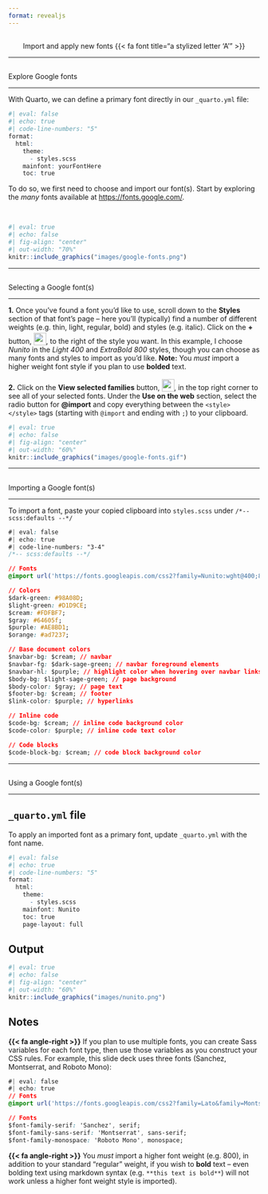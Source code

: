 ```yaml
---
format: revealjs
---
```


##  {#fonts data-menu-title="Fonts" background="#053660"}

<div class="page-center">
<center><div class="custom-subtitle2">Import and apply new fonts {{< fa font title="a stylized letter 'A'" >}}</div></center>
</div>

---

## {#explore-fonts data-menu-title="Explore"}

[Explore Google fonts]{.slide-title}

<hr>

::: {.body-text .topbr}
With Quarto, we can define a primary font directly in our `_quarto.yml` file:
:::

```r
#| eval: false
#| echo: true
#| code-line-numbers: "5"
format:
  html:
    theme: 
      - styles.scss
    mainfont: yourFontHere
    toc: true
```

::: {.body-text .topbr .bottombr}
To do so, we first need to choose and import our font(s). Start by exploring the *many* fonts available at <https://fonts.google.com/>.
:::

<br>

```r
#| eval: true 
#| echo: false
#| fig-align: "center"
#| out-width: "70%" 
knitr::include_graphics("images/google-fonts.png")
```

---

## {#select-fonts data-menu-title="Select Fonts"}

[Selecting a Google font(s)]{.slide-title2}

<hr>

::: {.body-text-s .topbr .bottombr}
**1.** Once you've found a font you'd like to use, scroll down to the **Styles** section of that font's page -- here you'll (typically) find a number of different weights (e.g. thin, light, regular, bold) and styles (e.g. italic). Click on the **+** button, <img src="images/gf+.png" alt="" style="display: inline-block; margin: 0; position: relative; top: 3px; width:25px;height:25px;"/>, to the right of the style you want. In this example, I choose *Nunito* in the *Light 400* and *ExtraBold 800* styles, though you can choose as many fonts and styles to import as you'd like. **Note:** You *must* import a higher weight font style if you plan to use **bolded** text.
:::

::: {.body-text-s .topbr .bottombr}
**2.** Click on the **View selected families** button, <img src="images/view-fonts.png" alt="" style="display: inline-block; margin: 0; position: relative; top: 3px; width:25px;height:25px;"/>, in the top right corner to see all of your selected fonts. Under the **Use on the web** section, select the radio button for **@import** and copy everything between the `<style> </style>` tags (starting with `@import` and ending with `;`) to your clipboard.
:::

```r
#| eval: true 
#| echo: false
#| fig-align: "center"
#| out-width: "60%" 
knitr::include_graphics("images/google-fonts.gif")
```

---

## {#import-fonts data-menu-title="Import fonts"}

[Importing a Google font(s)]{.slide-title}

<hr>

::: {.body-text .topbr .bottombr}
To import a font, paste your copied clipboard into `styles.scss` under `/*-- scss:defaults --*/`
:::

```css
#| eval: false
#| echo: true
#| code-line-numbers: "3-4"
/*-- scss:defaults --*/

// Fonts
@import url('https://fonts.googleapis.com/css2?family=Nunito:wght@400;800&display=swap');

// Colors
$dark-green: #98A08D;
$light-green: #D1D9CE;
$cream: #FDFBF7;
$gray: #64605f;
$purple: #AE8BD1;
$orange: #ad7237;

// Base document colors
$navbar-bg: $cream; // navbar
$navbar-fg: $dark-sage-green; // navbar foreground elements
$navbar-hl: $purple; // highlight color when hovering over navbar links
$body-bg: $light-sage-green; // page background 
$body-color: $gray; // page text 
$footer-bg: $cream; // footer 
$link-color: $purple; // hyperlinks 

// Inline code
$code-bg: $cream; // inline code background color
$code-color: $purple; // inline code text color

// Code blocks
$code-block-bg: $cream; // code block background color

```

---

## {#use-fonts data-menu-title="Use fonts"}

[Using a Google font(s)]{.slide-title}

<hr>

::: {.panel-tabset}
## `_quarto.yml` file

::: {.body-text .topbr .bottombr}
To apply an imported font as a primary font, update `_quarto.yml` with the font name.
:::

```r
#| eval: false
#| echo: true
#| code-line-numbers: "5"
format:
  html:
    theme: 
      - styles.scss
    mainfont: Nunito
    toc: true
    page-layout: full
```

## Output

```r
#| eval: true 
#| echo: false
#| fig-align: "center"
#| out-width: "60%" 
knitr::include_graphics("images/nunito.png")
```

## Notes

::: {.body-text .topbr .bottombr}
**{{< fa angle-right >}}** If you plan to use multiple fonts, you can create Sass variables for each font type, then use those variables as you construct your CSS rules. For example, this slide deck uses three fonts (Sanchez, Montserrat, and Roboto Mono):
:::

```css
#| eval: false
#| echo: true
// Fonts
@import url('https://fonts.googleapis.com/css2?family=Lato&family=Montserrat&family=Nunito+Sans:wght@200&family=Roboto+Mono:wght@300&family=Sanchez&display=swap');

// Fonts
$font-family-serif: 'Sanchez', serif; 
$font-family-sans-serif: 'Montserrat', sans-serif; 
$font-family-monospace: 'Roboto Mono', monospace;
```

::: {.body-text .topbr .bottombr}
**{{< fa angle-right >}}** You *must* import a higher font weight (e.g. 800), in addition to your standard "regular" weight, if you wish to **bold** text -- even bolding text using markdown syntax (e.g. `**this text is bold**`) will not work unless a higher font weight style is imported). 
:::

:::



